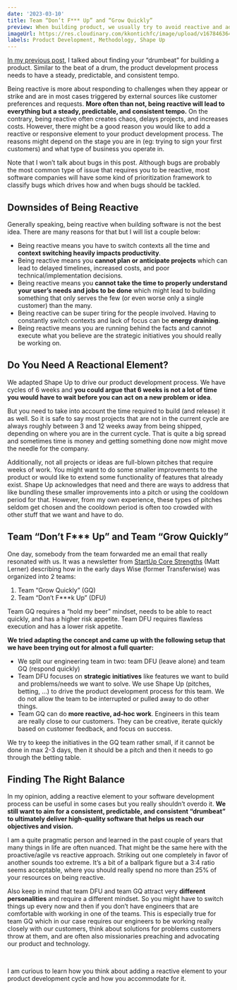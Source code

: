 ```yaml
---
date: '2023-03-10'
title: Team “Don’t F*** Up” and “Grow Quickly”
preview: When building product, we usually try to avoid reactive and ad-hoc work as it is an expensive distraction from what you are currently working on and the future you might have planned ahead. However, sometimes you might feel there is a need to add a “reactional” or responsive element to your product development process.
imageUrl: https://res.cloudinary.com/kkontichfc/image/upload/v1678463649/nckhell/Untitled_4_7_klssgr.jpg
labels: Product Development, Methodology, Shape Up
---
```


[In my previous post](https://www.nckhell.com/post/finding-your-drumbeat-with-shape-up), I talked about finding your “drumbeat” for building a product. Similar to the beat of a drum, the product development process needs to have a steady, predictable, and consistent tempo.

Being reactive is more about responding to challenges when they appear or strike and are in most cases triggered by external sources like customer preferences and requests. **More often than not, being reactive will lead to everything but a steady, predictable, and consistent tempo.** On the contrary, being reactive often creates chaos, delays projects, and increases costs. However, there might be a good reason you would like to add a reactive or responsive element to your product development process. The reasons might depend on the stage you are in (eg: trying to sign your first customers) and what type of business you operate in.

Note that I won’t talk about bugs in this post. Although bugs are probably the most common type of issue that requires you to be reactive, most software companies will have some kind of prioritization framework to classify bugs which drives how and when bugs should be tackled.

## Downsides of Being Reactive

Generally speaking, being reactive when building software is not the best idea. There are many reasons for that but I will list a couple below:

- Being reactive means you have to switch contexts all the time and **context switching heavily impacts productivity**.
- Being reactive means you **cannot plan or anticipate projects** which can lead to delayed timelines, increased costs, and poor technical/implementation decisions.
- Being reactive means you **cannot take the time to properly understand your user’s needs and jobs to be done** which might lead to building something that only serves the few (or even worse only a single customer) than the many.
- Being reactive can be super tiring for the people involved. Having to constantly switch contexts and lack of focus can be **energy draining**.
- Being reactive means you are running behind the facts and cannot execute what you believe are the strategic initiatives you should really be working on.

## Do You Need A Reactional Element?

We adapted Shape Up to drive our product development process. We have cycles of 6 weeks and **you could argue that 6 weeks is not a lot of time you would have to wait before you can act on a new problem or idea**.

But you need to take into account the time required to build (and release) it as well. So it is safe to say most projects that are not in the current cycle are always roughly between 3 and 12 weeks away from being shipped, depending on where you are in the current cycle. That is quite a big spread and sometimes time is money and getting something done now might move the needle for the company.

Additionally, not all projects or ideas are full-blown pitches that require weeks of work. You might want to do some smaller improvements to the product or would like to extend some functionality of features that already exist. Shape Up acknowledges that need and there are ways to address that like bundling these smaller improvements into a pitch or using the cooldown period for that. However, from my own experience, these types of pitches seldom get chosen and the cooldown period is often too crowded with other stuff that we want and have to do.

## Team “Don’t F\*\*\* Up” and Team “Grow Quickly”

One day, somebody from the team forwarded me an email that really resonated with us. It was a newsletter from [StartUp Core Strengths](https://www.startupcorestrengths.com/team) (Matt Lerner) describing how in the early days Wise (former Transferwise) was organized into 2 teams:

1. Team “Grow Quickly” (GQ)
2. Team “Don’t F\*\*\*k Up” (DFU)

Team GQ requires a “hold my beer” mindset, needs to be able to react quickly, and has a higher risk appetite. Team DFU requires flawless execution and has a lower risk appetite.

**We tried adapting the concept and came up with the following setup that we have been trying out for almost a full quarter:**

- We split our engineering team in two: team DFU (leave alone) and team GQ (respond quickly)
- Team DFU focuses on **strategic initiatives** like features we want to build and problems/needs we want to solve. We use Shape Up (pitches, betting, …) to drive the product development process for this team. We do not allow the team to be interrupted or pulled away to do other things.
- Team GQ can do **more reactive, ad-hoc work**. Engineers in this team are really close to our customers. They can be creative, iterate quickly based on customer feedback, and focus on success.

We try to keep the initiatives in the GQ team rather small, if it cannot be done in max 2-3 days, then it should be a pitch and then it needs to go through the betting table.

## Finding The Right Balance

In my opinion, adding a reactive element to your software development process can be useful in some cases but you really shouldn’t overdo it. **We still want to aim for a consistent, predictable, and consistent “drumbeat” to ultimately deliver high-quality software that helps us reach our objectives and vision.**

I am a quite pragmatic person and learned in the past couple of years that many things in life are often nuanced. That might be the same here with the proactive/agile vs reactive approach. Striking out one completely in favor of another sounds too extreme. It’s a bit of a ballpark figure but a 3:4 ratio seems acceptable, where you should really spend no more than 25% of your resources on being reactive.

Also keep in mind that team DFU and team GQ attract very **different personalities** and require a different mindset. So you might have to switch things up every now and then if you don’t have engineers that are comfortable with working in one of the teams. This is especially true for team GQ which in our case requires our engineers to be working really closely with our customers, think about solutions for problems customers throw at them, and are often also missionaries preaching and advocating our product and technology.

<br />

I am curious to learn how you think about adding a reactive element to your product development cycle and how you accommodate for it.
